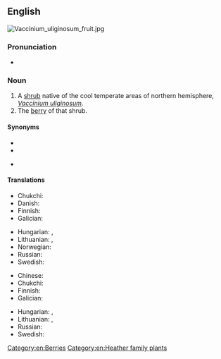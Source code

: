 ==English==
[[File:Vaccinium_uliginosum_fruit.jpg|thumb|right]]
{{wikipedia|Vaccinium uliginosum}}
{{wikispecies|Vaccinium uliginosum}}

===Pronunciation===
* {{IPA|/bɒɡ ˈbɪlb(ə)ɹɪ/|lang=en}}

===Noun===
{{en-noun|bog bilberries}}

# A [[shrub]] native of the cool temperate areas of northern hemisphere, ''[[Vaccinium uliginosum]]''.
# The [[berry]] of that shrub.

====Synonyms====
* {{l|en|bog blueberry}}
* {{l|en|northern bilberry}}
* {{l|en|western blueberry}} {{qualifier|US}}

====Translations====
{{trans-top|shrub}}
* Chukchi: {{t|ckt|ԓенԓыԓгын|tr=ḷenḷyḷgyn}}
* Danish: {{t|da|mose-bølle}}
* Finnish: {{t+|fi|juolukka}}
* Galician: {{t+|gl|arandeira negra|f}}
{{trans-mid}}
* Hungarian: {{t|hu|hamvas áfonya}}, {{t|hu|mocsári áfonya}}
* Lithuanian: {{t|lt|vaivoras|m}}, {{t|lt|girtuoklė|f}}
* Norwegian: {{t|no|blokkebær|n}}
* Russian: {{t+|ru|голуби́ка|f}}
* Swedish: {{t+|sv|odon|n}}
{{trans-bottom}}

{{trans-top|berry}}
* Chinese: {{t|zh|𣛭柿|tr=[[dūshì]]|sc=Hani}}
* Chukchi: {{t|ckt|ԓенԓыԓгын|tr=ḷenḷyḷgyn}}
* Finnish: {{t+|fi|juolukka}}
* Galician: {{t+|gl|arando negro|m}}
{{trans-mid}}
* Hungarian: {{t|hu|hamvas áfonya}}, {{t|hu|mocsári áfonya}}
* Lithuanian: {{t|lt|vaivoras|m}}, {{t|lt|girtuoklė|f}}
* Russian: {{t+|ru|голуби́ка|f}}
* Swedish: {{t+|sv|odon|n}}
{{trans-bottom}}

[[Category:en:Berries]]
[[Category:en:Heather family plants]]